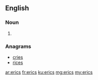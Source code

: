 ==English==

===Noun===
{{head|en|noun plural form}}

# {{plural of|eric|lang=en}}

===Anagrams===
* [[cries#English|cries]]
* [[rices#English|rices]]

[[ar:erics]]
[[fr:erics]]
[[ku:erics]]
[[mg:erics]]
[[my:erics]]